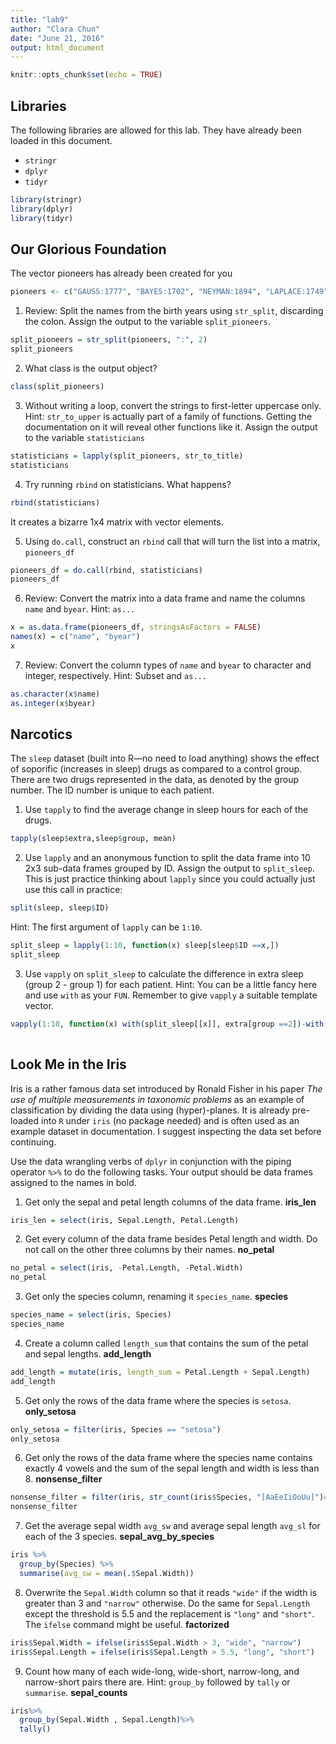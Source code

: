 ```yaml
---
title: "lab9"
author: "Clara Chun"
date: "June 21, 2016"
output: html_document
---
```


```r
knitr::opts_chunk$set(echo = TRUE)
```

## Libraries

The following libraries are allowed for this lab.  They have already been loaded in this document.

* `stringr`
* `dplyr`
* `tidyr`

```r
library(stringr)
library(dplyr)
library(tidyr)
```


## Our Glorious Foundation

The vector pioneers has already been created for you
```r
pioneers <- c("GAUSS:1777", "BAYES:1702", "NEYMAN:1894", "LAPLACE:1749")
```

1.  Review: Split the names from the birth years using `str_split`, discarding the colon.  Assign the output to the variable `split_pioneers`.
```r
split_pioneers = str_split(pioneers, ":", 2)
split_pioneers
```

2.  What class is the output object?
```r
class(split_pioneers)
```

3.  Without writing a loop, convert the strings to first-letter uppercase only.  Hint: `str_to_upper` is actually part of a family of functions.  Getting the documentation on it will reveal other functions like it.  Assign the output to the variable `statisticians`
```r
statisticians = lapply(split_pioneers, str_to_title)
statisticians
```

4.  Try running `rbind` on statisticians.  What happens?
```r
rbind(statisticians)
```
It creates a bizarre 1x4 matrix with vector elements.

5.  Using `do.call`, construct an `rbind` call that will turn the list into a matrix, `pioneers_df`
```r
pioneers_df = do.call(rbind, statisticians)
pioneers_df
```

6.  Review: Convert the matrix into a data frame and name the columns `name` and `byear`.  Hint: `as...`
```r
x = as.data.frame(pioneers_df, stringsAsFactors = FALSE)
names(x) = c("name", "byear")
x
```

7.  Review: Convert the column types of `name` and `byear` to character and integer, respectively.  Hint: Subset and `as...` 
```r
as.character(x$name) 
as.integer(x$byear)
```

## Narcotics

The `sleep` dataset (built into R---no need to load anything) shows the effect of soporific (increases in sleep) drugs as compared to a control group.  There are two drugs represented in the data, as denoted by the group number.  The ID number is unique to each patient.

1.  Use `tapply` to find the average change in sleep hours for each of the drugs.
```r
tapply(sleep$extra,sleep$group, mean)
```

2.  Use `lapply` and an anonymous function to split the data frame into 10 2x3 sub-data frames grouped by ID.  Assign the output to `split_sleep`.  This is just practice thinking about `lapply` since you could actually just use this call in practice:
```r
split(sleep, sleep$ID)

```

Hint: The first argument of `lapply` can be `1:10`.
```r
split_sleep = lapply(1:10, function(x) sleep[sleep$ID ==x,])
split_sleep
```

3.  Use `vapply` on `split_sleep` to calculate the difference in extra sleep (group 2 - group 1) for each patient.  Hint: You can be a little fancy here and use `with` as your `FUN`.  Remember to give `vapply` a suitable template vector.
```r
vapply(1:10, function(x) with(split_sleep[[x]], extra[group ==2])-with(split_sleep[[x]], extra[group ==1]), FUN.VALUE = numeric(1))
  

```

## Look Me in the Iris

Iris is a rather famous data set introduced by Ronald Fisher in his paper _The use of multiple measurements in taxonomic problems_ as an example of classification by dividing the data using (hyper)-planes.  It is already pre-loaded into `R` under `iris` (no package needed) and is often used as an example dataset in documentation.  I suggest inspecting the data set before continuing.

Use the data wrangling verbs of `dplyr` in conjunction with the piping operator `%>%` to do the following tasks.  Your output should be data frames assigned to the names in bold.

1.  Get only the sepal and petal length columns of the data frame.  __iris_len__
```r
iris_len = select(iris, Sepal.Length, Petal.Length)
```
2.  Get every column of the data frame besides Petal length and width.  Do not call on the other three columns by their names.  __no_petal__
```r
no_petal = select(iris, -Petal.Length, -Petal.Width)
no_petal
```
3.  Get only the species column, renaming it `species_name`.  __species__
```r
species_name = select(iris, Species)
species_name
```
4.  Create a column called `length_sum` that contains the sum of the petal and sepal lengths.  __add_length__
```r
add_length = mutate(iris, length_sum = Petal.Length + Sepal.Length)
add_length

```
5.  Get only the rows of the data frame where the species is `setosa`. __only_setosa__
```r
only_setosa = filter(iris, Species == "setosa")
only_setosa
```
6.  Get only the rows of the data frame where the species name contains exactly 4 vowels and the sum of the sepal length and width is less than 8.  __nonsense_filter__
```r
nonsense_filter = filter(iris, str_count(iris$Species, "[AaEeIiOoUu]")==4, Sepal.Length + Sepal.Width < 8)
nonsense_filter
```
7.  Get the average sepal width `avg_sw` and average sepal length `avg_sl` for each of the 3 species.  __sepal_avg_by_species__
```r
iris %>%
  group_by(Species) %>%
  summarise(avg_sw = mean(.$Sepal.Width))
```
8.  Overwrite the `Sepal.Width` column so that it reads `"wide"` if the width is greater than 3 and `"narrow"` otherwise.  Do the same for `Sepal.Length` except the threshold is 5.5 and the replacement is `"long"` and `"short"`.  The `ifelse` command might be useful.  __factorized__
```r
iris$Sepal.Width = ifelse(iris$Sepal.Width > 3, "wide", "narrow")
iris$Sepal.Length = ifelse(iris$Sepal.Length > 5.5, "long", "short")
```
9.  Count how many of each wide-long, wide-short, narrow-long, and narrow-short pairs there are.  Hint: `group_by` followed by `tally` or `summarise`.  __sepal_counts__
```r
iris%>%
  group_by(Sepal.Width , Sepal.Length)%>%
  tally()
```

